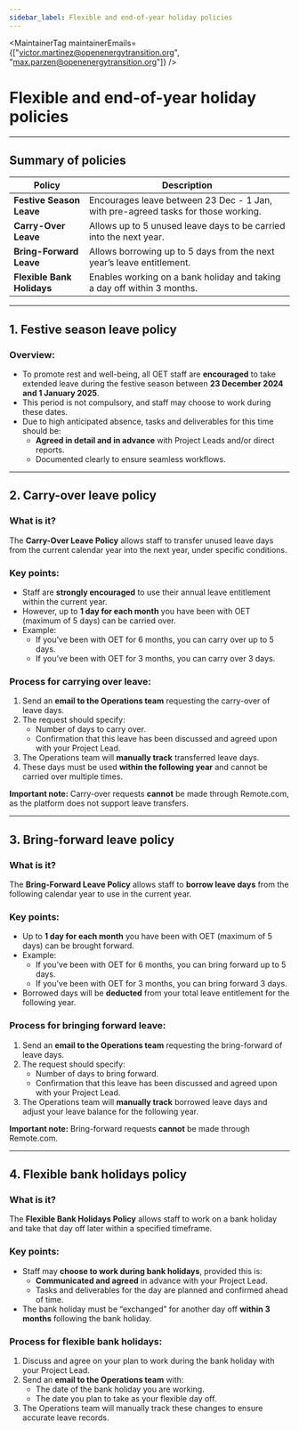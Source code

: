 ```yaml
---
sidebar_label: Flexible and end-of-year holiday policies
---
```



<MaintainerTag maintainerEmails={["victor.martinez@openenergytransition.org", "max.parzen@openenergytransition.org"]} />

# Flexible and end-of-year holiday policies

---

## Summary of policies

| **Policy**                  | **Description**                                                                 |
|-----------------------------|-------------------------------------------------------------------------------|
| **Festive Season Leave**    | Encourages leave between 23 Dec - 1 Jan, with pre-agreed tasks for those working. |
| **Carry-Over Leave**        | Allows up to 5 unused leave days to be carried into the next year.             |
| **Bring-Forward Leave**     | Allows borrowing up to 5 days from the next year’s leave entitlement.          |
| **Flexible Bank Holidays**  | Enables working on a bank holiday and taking a day off within 3 months.        |

---

## 1. Festive season leave policy

### Overview:
- To promote rest and well-being, all OET staff are **encouraged** to take extended leave during the festive season between **23 December 2024 and 1 January 2025**.  
- This period is not compulsory, and staff may choose to work during these dates.  
- Due to high anticipated absence, tasks and deliverables for this time should be:  
  - **Agreed in detail and in advance** with Project Leads and/or direct reports.  
  - Documented clearly to ensure seamless workflows.

---

## 2. Carry-over leave policy

### What is it?
The **Carry-Over Leave Policy** allows staff to transfer unused leave days from the current calendar year into the next year, under specific conditions.  

### Key points:
- Staff are **strongly encouraged** to use their annual leave entitlement within the current year.  
- However, up to **1 day for each month** you have been with OET (maximum of 5 days) can be carried over.  
- Example:  
  - If you’ve been with OET for 6 months, you can carry over up to 5 days.  
  - If you’ve been with OET for 3 months, you can carry over 3 days.  

### Process for carrying over leave:
1. Send an **email to the Operations team** requesting the carry-over of leave days.  
2. The request should specify:  
   - Number of days to carry over.  
   - Confirmation that this leave has been discussed and agreed upon with your Project Lead.  
3. The Operations team will **manually track** transferred leave days.  
4. These days must be used **within the following year** and cannot be carried over multiple times.  

**Important note:**
Carry-over requests **cannot** be made through Remote.com, as the platform does not support leave transfers.

---

## 3. Bring-forward leave policy

### What is it?
The **Bring-Forward Leave Policy** allows staff to **borrow leave days** from the following calendar year to use in the current year.  

### Key points:
- Up to **1 day for each month** you have been with OET (maximum of 5 days) can be brought forward.  
- Example:  
  - If you’ve been with OET for 6 months, you can bring forward up to 5 days.  
  - If you’ve been with OET for 3 months, you can bring forward 3 days.  
- Borrowed days will be **deducted** from your total leave entitlement for the following year.

### Process for bringing forward leave:
1. Send an **email to the Operations team** requesting the bring-forward of leave days.  
2. The request should specify:  
   - Number of days to bring forward.  
   - Confirmation that this leave has been discussed and agreed upon with your Project Lead.  
3. The Operations team will **manually track** borrowed leave days and adjust your leave balance for the following year.

**Important note:**
Bring-forward requests **cannot** be made through Remote.com.

---

## 4. Flexible bank holidays policy

### What is it?
The **Flexible Bank Holidays Policy** allows staff to work on a bank holiday and take that day off later within a specified timeframe.  

### Key points:
- Staff may **choose to work during bank holidays**, provided this is:  
  - **Communicated and agreed** in advance with your Project Lead.  
  - Tasks and deliverables for the day are planned and confirmed ahead of time.  
- The bank holiday must be “exchanged” for another day off **within 3 months** following the bank holiday.  

### Process for flexible bank holidays:
1. Discuss and agree on your plan to work during the bank holiday with your Project Lead.  
2. Send an **email to the Operations team** with:  
   - The date of the bank holiday you are working.  
   - The date you plan to take as your flexible day off.  
3. The Operations team will manually track these changes to ensure accurate leave records.


